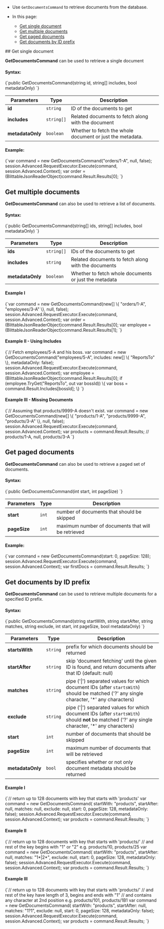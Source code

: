
<Admonition type="note" title="">

* Use `GetDocumentsCommand` to retrieve documents from the database.

* In this page:
   - [Get single document](../../../client-api/commands/documents/get.mdx#get-single-document)   
   - [Get multiple documents](../../../client-api/commands/documents/get.mdx#get-multiple-documents)   
   - [Get paged documents](../../../client-api/commands/documents/get.mdx#get-paged-documents)   
   - [Get documents by ID prefix](../../../client-api/commands/documents/get.mdx#get-documents-by-id-prefix)  

</Admonition>
## Get single document

**GetDocumentsCommand** can be used to retrieve a single document

#### Syntax:

<TabItem value="get_interface_single" label="get_interface_single">
<CodeBlock language="csharp">
{`public GetDocumentsCommand(string id, string[] includes, bool metadataOnly)
`}
</CodeBlock>
</TabItem>

| Parameters | Type | Description |
|------------|------|-------------|
| **id** | `string` | ID of the documents to get |
| **includes** | `string[]` | Related documents to fetch along with the document |
| **metadataOnly** | `boolean` | Whether to fetch the whole document or just the metadata. |
#### Example:

<TabItem value="get_sample_single" label="get_sample_single">
<CodeBlock language="csharp">
{`var command = new GetDocumentsCommand("orders/1-A", null, false);
session.Advanced.RequestExecutor.Execute(command, session.Advanced.Context);
var order = (BlittableJsonReaderObject)command.Result.Results[0];
`}
</CodeBlock>
</TabItem>



## Get multiple documents

**GetDocumentsCommand** can also be used to retrieve a list of documents.

#### Syntax:

<TabItem value="get_interface_multiple" label="get_interface_multiple">
<CodeBlock language="csharp">
{`public GetDocumentsCommand(string[] ids, string[] includes, bool metadataOnly)
`}
</CodeBlock>
</TabItem>

| Parameters | Type | Description |
|------------|------|-------------|
| **ids** | `string[]` | IDs of the documents to get |
| **includes** | `string` | Related documents to fetch along with the documents |
| **metadataOnly** | `boolean` | Whether to fetch whole documents or just the metadata |
#### Example I

<TabItem value="get_sample_multiple" label="get_sample_multiple">
<CodeBlock language="csharp">
{`var command = new GetDocumentsCommand(new[] \{ "orders/1-A", "employees/3-A" \}, null, false);
session.Advanced.RequestExecutor.Execute(command, session.Advanced.Context);
var order = (BlittableJsonReaderObject)command.Result.Results[0];
var employee = (BlittableJsonReaderObject)command.Result.Results[1];
`}
</CodeBlock>
</TabItem>

#### Example II - Using Includes

<TabItem value="get_sample_includes" label="get_sample_includes">
<CodeBlock language="csharp">
{`// Fetch employees/5-A and his boss.
var command = new GetDocumentsCommand("employees/5-A", includes: new[] \{ "ReportsTo" \}, metadataOnly: false);
session.Advanced.RequestExecutor.Execute(command, session.Advanced.Context);
var employee = (BlittableJsonReaderObject)command.Result.Results[0];
if (employee.TryGet<string>("ReportsTo", out var bossId))
\{
    var boss = command.Result.Includes[bossId];
\}
`}
</CodeBlock>
</TabItem>

#### Example III - Missing Documents

<TabItem value="get_sample_missing" label="get_sample_missing">
<CodeBlock language="csharp">
{`// Assuming that products/9999-A doesn't exist.
var command = new GetDocumentsCommand(new[] \{ "products/1-A", "products/9999-A", "products/3-A" \}, null, false);
session.Advanced.RequestExecutor.Execute(command, session.Advanced.Context);
var products = command.Result.Results; // products/1-A, null, products/3-A
`}
</CodeBlock>
</TabItem>



## Get paged documents

**GetDocumentsCommand** can also be used to retrieve a paged set of documents.

#### Syntax:

<TabItem value="get_interface_paged" label="get_interface_paged">
<CodeBlock language="csharp">
{`public GetDocumentsCommand(int start, int pageSize)
`}
</CodeBlock>
</TabItem>

| Parameters | Type | Description |
|------------|------|-------------|
| **start** | `int` | number of documents that should be skipped  |
| **pageSize** | `int` | maximum number of documents that will be retrieved |
#### Example:

<TabItem value="get_sample_paged" label="get_sample_paged">
<CodeBlock language="csharp">
{`var command = new GetDocumentsCommand(start: 0, pageSize: 128);
session.Advanced.RequestExecutor.Execute(command, session.Advanced.Context);
var firstDocs = command.Result.Results;
`}
</CodeBlock>
</TabItem>



## Get documents by ID prefix

**GetDocumentsCommand** can be used to retrieve multiple documents for a specified ID prefix.

#### Syntax:

<TabItem value="get_interface_startswith" label="get_interface_startswith">
<CodeBlock language="csharp">
{`public GetDocumentsCommand(string startWith, string startAfter, string matches, string exclude, int start, int pageSize, bool metadataOnly)
`}
</CodeBlock>
</TabItem>

| Parameters | Type | Description |
|------------|------|-------------|
| **startsWith** | `string` | prefix for which documents should be returned |
| **startAfter** | `string` | skip 'document fetching' until the given ID is found, and return documents after that ID (default: null) |
| **matches** | `string` | pipe ('&#124;') separated values for which document IDs (after `startsWith`) should be matched ('?' any single character, '*' any characters) |
| **exclude** | `string` | pipe ('&#124;') separated values for which document IDs (after `startsWith`) should **not** be matched ('?' any single character, '*' any characters) |
| **start** | `int` | number of documents that should be skipped |
| **pageSize** | `int` | maximum number of documents that will be retrieved |
| **metadataOnly** | `bool` | specifies whether or not only document metadata should be returned |
#### Example I

<TabItem value="get_sample_startswith" label="get_sample_startswith">
<CodeBlock language="csharp">
{`// return up to 128 documents with key that starts with 'products'
var command = new GetDocumentsCommand(
    startWith: "products",
    startAfter: null,
    matches: null,
    exclude: null,
    start: 0,
    pageSize: 128,
    metadataOnly: false);
session.Advanced.RequestExecutor.Execute(command, session.Advanced.Context);
var products = command.Result.Results;
`}
</CodeBlock>
</TabItem>

#### Example II

<TabItem value="get_sample_startswith_matches" label="get_sample_startswith_matches">
<CodeBlock language="csharp">
{`// return up to 128 documents with key that starts with 'products/' 
// and rest of the key begins with "1" or "2" e.g. products/10, products/25
var command = new GetDocumentsCommand(
    startWith: "products",
    startAfter: null,
    matches: "1*|2*",
    exclude: null,
    start: 0,
    pageSize: 128,
    metadataOnly: false);
session.Advanced.RequestExecutor.Execute(command, session.Advanced.Context);
var products = command.Result.Results;
`}
</CodeBlock>
</TabItem>

#### Example III

<TabItem value="get_sample_startswith_matches_end" label="get_sample_startswith_matches_end">
<CodeBlock language="csharp">
{`// return up to 128 documents with key that starts with 'products/' 
// and rest of the key have length of 3, begins and ends with "1" 
// and contains any character at 2nd position e.g. products/101, products/1B1
var command = new GetDocumentsCommand(
    startWith: "products",
    startAfter: null,
    matches: "1?1",
    exclude: null,
    start: 0,
    pageSize: 128,
    metadataOnly: false);
session.Advanced.RequestExecutor.Execute(command, session.Advanced.Context);
var products = command.Result.Results;
`}
</CodeBlock>
</TabItem>




